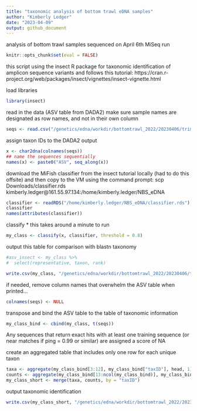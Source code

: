 ```yaml
---
title: "taxonomic analysis of bottom trawl eDNA samples"
author: "Kimberly Ledger"
date: "2023-04-09"
output: github_document
---
```


analysis of bottom trawl samples sequenced on April 6th MiSeq run 

```r
knitr::opts_chunk$set(eval = FALSE)
```

this script using the insect R package for taxonomic identification of amplicon sequence variants and follows this tutorial: https://cran.r-project.org/web/packages/insect/vignettes/insect-vignette.html

load libraries
```r
library(insect)
```

read in the data (ASV table from DADA2)
make sure sample names are designated as row names, and not in their own column 
```r
seqs <- read.csv("/genetics/edna/workdir/bottomtrawl_2022/20230406/trimmed/filtered/outputs/seqtab.csv", row.names = 1)
```

assign taxon IDs to the DADA2 output
```r
x <- char2dna(colnames(seqs))
## name the sequences sequentially
names(x) <- paste0("ASV", seq_along(x))
```

download the MiFish classifier from the insect tutorial locally (had to do this offsite) and then copy to the VM using the command prompt:  scp Downloads/classifier.rds kimberly.ledger@161.55.97.134:/home/kimberly.ledger/NBS_eDNA 
```r
classifier <- readRDS("/home/kimberly.ledger/NBS_eDNA/classifier.rds")
classifier
names(attributes(classifier))
```

classify 
* this takes around a minute to run 
```r
my_class <- classify(x, classifier, threshold = 0.8)
```


output this table for comparison with blastn taxonomy 
```r
#asv_insect <- my_class %>%
#  select(representative, taxon, rank)

write.csv(my_class, "/genetics/edna/workdir/bottomtrawl_2022/20230406/trimmed/filtered/outputs/asv_taxonomy_insect.csv")
```


if needed, remove column names that overwhelm the ASV table when printed... 
```r
colnames(seqs) <- NULL
```

transpose and bind the ASV table to the table of taxonomic information
```r
my_class_bind <- cbind(my_class, t(seqs))
```

Any sequences that return exact hits with at least one training sequence (or near matches if ping = 0.99 or similar) are assigned a score of NA

create an aggregated table that includes only one row for each unique taxon
```r
taxa <- aggregate(my_class_bind[3:12], my_class_bind["taxID"], head, 1)
counts <- aggregate(my_class_bind[13:ncol(my_class_bind)], my_class_bind["taxID"], sum)
my_class_short <- merge(taxa, counts, by = "taxID")
```

output taxonomic identification 
```r
write.csv(my_class_short, "/genetics/edna/workdir/bottomtrawl_2022/20230406/trimmed/filtered/outputs/taxon_table.csv")
```


